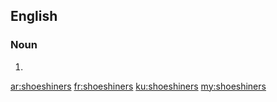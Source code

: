 ==English==

===Noun===
{{head|en|plural}}

# {{plural of|shoeshiner|lang=en}}

[[ar:shoeshiners]]
[[fr:shoeshiners]]
[[ku:shoeshiners]]
[[my:shoeshiners]]